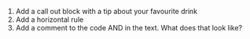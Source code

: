 
1. Add a call out block with a tip about your favourite drink
1. Add a horizontal rule
1. Add a comment to the code AND in the text. What does that look like?
